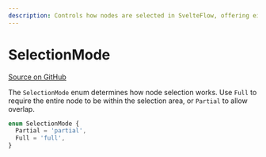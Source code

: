 ```yaml
---
description: Controls how nodes are selected in SvelteFlow, offering either full or partial selection behavior.
---
```


# SelectionMode

[Source on GitHub](https://github.com/xyflow/xyflow/blob/main/packages/system/src/types/general.ts#L223)

The `SelectionMode` enum determines how node selection works. Use `Full` to require the entire node to be within the selection area, or `Partial` to allow overlap.

```ts
enum SelectionMode {
  Partial = 'partial',
  Full = 'full',
}
```
